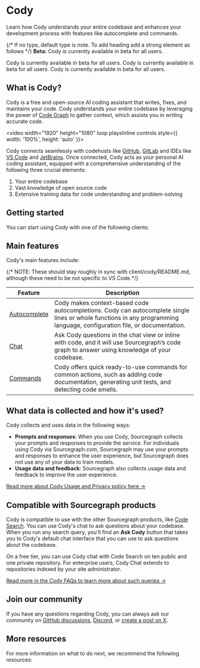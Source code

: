 # Cody

<p class="subtitle">Learn how Cody understands your entire codebase and enhances your development process with features like autocomplete and commands.</p>

{/* If no type, default type is note. To add heading add a strong element as follows */}
<Callout type="note">
<strong>Beta:</strong> Cody is currently available in beta for all users.
</Callout>

<Callout type="tip">
 Cody is currently available in beta for all users.
</Callout>

<Callout type="info">
Cody is currently available in beta for all users.
</Callout>

<Callout type="warning">
Cody is currently available in beta for all users.
</Callout>

## What is Cody?

Cody is a free and open-source AI coding assistant that writes, fixes, and maintains your code. Cody understands your entire codebase by leveraging the power of [Code Graph](./../core-concepts/code-graph.md) to gather context, which assists you in writing accurate code.

<video width="1920" height="1080" loop playsInline controls style={{ width: '100%', height: 'auto' }}>
  <source src="https://storage.googleapis.com/sourcegraph-assets/Docs/Media/cody-in-action.mp4" type="video/mp4"/>
</video>

Cody connects seamlessly with codehosts like <a target="blank" href="https://github.com/login?client_id=e917b2b7fa9040e1edd4&return_to=%2Flogin%2Foauth%2Fauthorize%3Fclient_id%3De917b2b7fa9040e1edd4%26response_type%3Dcode%26scope%3Duser%253Aemail%26state%3DeyJSZWRpcmVjdCI6Ii9nZXQtY29keSIsIlByb3ZpZGVySUQiOiJodHRwczovL2dpdGh1Yi5jb20vOjplOTE3YjJiN2ZhOTA0MGUxZWRkNCIsIkNTUkYiOiIyNlJzS1dFMG15LUJKeUNUTDRNT2QtYmhoNUt0ZklMUUZPZVYxRENZY2JJIiwiT3AiOiIifQ">GitHub</a>, <a target="blank" href="https://gitlab.com/users/sign_in">GitLab</a> and IDEs like <a target="blank" href="https://marketplace.visualstudio.com/items?itemName=sourcegraph.cody-ai">VS Code</a> and <a target="blank" href="https://plugins.jetbrains.com/plugin/9682-sourcegraph-cody--code-search">JetBrains</a>. Once connected, Cody acts as your personal AI coding assistant, equipped with a comprehensive understanding of the following three crucial elements:

1. Your entire codebase
2. Vast knowledge of open source code
3. Extensive training data for code understanding and problem-solving

## Getting started

You can start using Cody with one of the following clients:

<ProductCards>
	<ProductCard href="https://marketplace.visualstudio.com/items?itemName=sourcegraph.cody-ai" imgSrc="https://storage.googleapis.com/sourcegraph-assets/docs/images/cody/vscode.svg" imgAlt="VS Code" title="Cody for VS Code!" description="Install Cody's free and open source extension for VS Code. " />
	<ProductCard href="https://plugins.jetbrains.com/plugin/9682-cody-ai-by-sourcegraph" imgSrc="https://storage.googleapis.com/sourcegraph-assets/docs/images/cody/jb_beam.svg" imgAlt="JetBrains" title="Cody for JetBrains (beta)" description="Install Cody's free and open source extension for JetBrains." />
  <ProductCard href="https://github.com/sourcegraph/sg.nvim" imgSrc="https://storage.googleapis.com/sourcegraph-assets/Docs/neovim-logo.png" imgAlt="Neovim" title="Cody for Neovim (experimental)" description="Install Cody's free and open source extension for Neovim." />
  <ProductCard href="https://sourcegraph.com/sign-in?returnTo=/search" imgSrc="https://storage.googleapis.com/sourcegraph-assets/docs/images/cody/cody-logomark-default.svg" imgAlt="Cody Web" title="Cody for Web" description="Use Cody in the Sourcegraph web app." />
  <ProductCard href="https://about.sourcegraph.com/cody/pricing" imgSrc="https://sourcegraph.com/.assets/img/sourcegraph-mark.svg" imgAlt="Cody Enterprise" title="Cody Enterprise" description="Get in touch with our team to try Cody for Sourcegraph Enterprise." />
</ProductCards>


## Main features

Cody's main features include:

{/* NOTE: These should stay roughly in sync with client/cody/README.md, although these need to be not specific to VS Code.*/}

<table>
  <thead>
    <tr>
      <th>Feature</th>
      <th>Description</th>
    </tr>
  </thead>
  <tbody>
    <tr>
      <td><a href="./../capabilities.md#autocomplete">Autocomplete</a></td>
      <td>Cody makes context-based code autocompletions. Cody can autocomplete single lines or whole functions in any programming language, configuration file, or documentation.</td>
    </tr>
    <tr>
      <td><a href="./../capabilities.md#chat">Chat</a></td>
      <td>Ask Cody questions in the chat view or inline with code, and it will use Sourcegraph’s code graph to answer using knowledge of your codebase.</td>
    </tr>
    <tr>
      <td><a href="./../capabilities.md#commands">Commands</a></td>
      <td>Cody offers quick ready-to-use commands for common actions, such as adding code documentation, generating unit tests, and detecting code smells.</td>
    </tr>
  </tbody>
</table>


## What data is collected and how it's used?

Cody collects and uses data in the following ways:

- **Prompts and responses**:  When you use Cody, Sourcegraph collects your prompts and responses to provide the service. For individuals using Cody via Sourcegraph.com, Sourcegraph may use your prompts and responses to enhance the user experience, but Sourcegraph does not use any of your data to train models.
- **Usage data and feedback**:  Sourcegraph also collects usage data and feedback to improve the user experience.

<a target="_blank" href="https://about.sourcegraph.com/terms/cody-notice">Read more about Cody Usage and Privacy policy here →</a>

## Compatible with Sourcegraph products

Cody is compatible to use with the other Sourcegraph products, like [Code Search](./../../code_search/index.md). You can use Cody's chat to ask questions about your codebase. When you run any search query, you'll find an **Ask Cody** button that takes you to Cody's default chat interface that you can use to ask questions about the codebase.

On a free tier, you can use Cody chat with Code Search on ten public and one private repository. For enterprise users, Cody Chat extends to repositories indexed by your site administrator.

[Read more in the Cody FAQs to learn more about such queries →](./../faq.md)

## Join our community

If you have any questions regarding Cody, you can always ask our community on [GitHub discussions](https://github.com/sourcegraph/cody/discussions), [Discord](https://discord.com/invite/s2qDtYGnAE), or [create a post on X](https://twitter.com/sourcegraphcody).

## More resources

For more information on what to do next, we recommend the following resources:

<QuickLinks>

<QuickLink title="Cody Quickstart" icon='lightbulb' href="/cody/quickstart" description="This guide recommends first things to try once Cody is up and running." />

<QuickLink title="Cody Use Cases" icon='lightbulb' href="/cody/use-cases" description="Explore some of the handy use cases with Cody and try them yourself." />

<QuickLink title="Cody Troubleshooting Guide" icon='lightbulb' href="/cody/troubleshooting" description="Having trouble with Cody? Review our troubleshooting guide for help." />

<QuickLink title="FAQs" icon='lightbulb' href="/cody/faq" description="Learn about some of the frequently asked questions about Cody." />

</QuickLinks>
